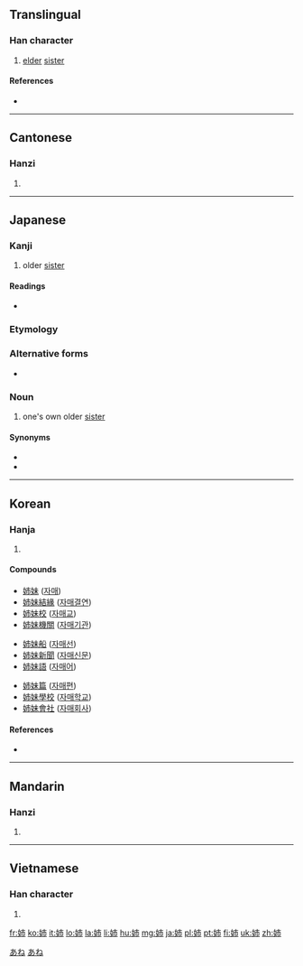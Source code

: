 {{also|姊|姐}}
==Translingual==

===Han character===
{{Han char|rn=38|rad=女|as=05|sn=8|four=|canj=女十月 (VJB), 女卜中月 (VYLB)|ids=⿰[[女]][[市]]}}

# [[elder]] [[sister]]

====References====
* {{Han ref|kx=0258.140|dkj=06165|dj=0523.210|hdz=21029.160|uh=59C9|ud=22985}}

----

==Cantonese==

===Hanzi===
{{yue-hanzi|jyut=[[zi2]]|y=ji2}}

# {{defn|lang=yue|sort=女05}}

----

==Japanese==

===Kanji===
{{ja-kanji|grade=2|rs=女05}}

# older [[sister]]

====Readings====
* {{ja-readings
|on=[[し]] (shi)
|kun=[[あね]] (ane)}}

===Etymology===
{{rfe|lang=ja}}

===Alternative forms===
* {{l|ja|姐}}

===Noun===
{{ja-noun|あね}}

# one's own older [[sister]]

====Synonyms====
* {{ja-r|お姉さん|おねえさん}}
* {{ja-r|お姉ちゃん|おねえちゃん}}

[[Category:1000 Japanese basic words|あね]]
[[Category:ja:Family|あね]]

----

==Korean==

===Hanja===
{{ko-hanja|hangeul=자|rv=ja|mr=cha|eumhun=손윗누이|ehrv=sonwitnui|ehmr=sonwitnui|ehy=}}

# {{defn|lang=ko|sort=女05}}

====Compounds====
{{top3}}
* [[姉妹]] ([[자매]])
* [[姉妹結緣]] ([[자매결연]])
* [[姉妹校]] ([[자매교]])
* [[姉妹機關]] ([[자매기관]])
{{mid3}}
* [[姉妹船]] ([[자매선]])
* [[姉妹新聞]] ([[자매신문]])
* [[姉妹語]] ([[자매어]])
{{mid3}}
* [[姉妹篇]] ([[자매편]])
* [[姉妹學校]] ([[자매학교]])
* [[姉妹會社]] ([[자매회사]])
{{bottom}}

====References====
* {{Hanja ref|nav=11063}}

----

==Mandarin==

===Hanzi===
{{cmn-hanzi|pin=[[zǐ]] ([[zi3]])|wg=tzu<sup>3</sup>}}

# {{defn|lang=cmn|sort=女05}}

----

==Vietnamese==

===Han character===
{{vi-hantu|[[chị]], [[tỷ]]|rs=女05}}

# {{defn|lang=vi|sort=女05}}

[[fr:姉]]
[[ko:姉]]
[[it:姉]]
[[lo:姉]]
[[la:姉]]
[[li:姉]]
[[hu:姉]]
[[mg:姉]]
[[ja:姉]]
[[pl:姉]]
[[pt:姉]]
[[fi:姉]]
[[uk:姉]]
[[zh:姉]]